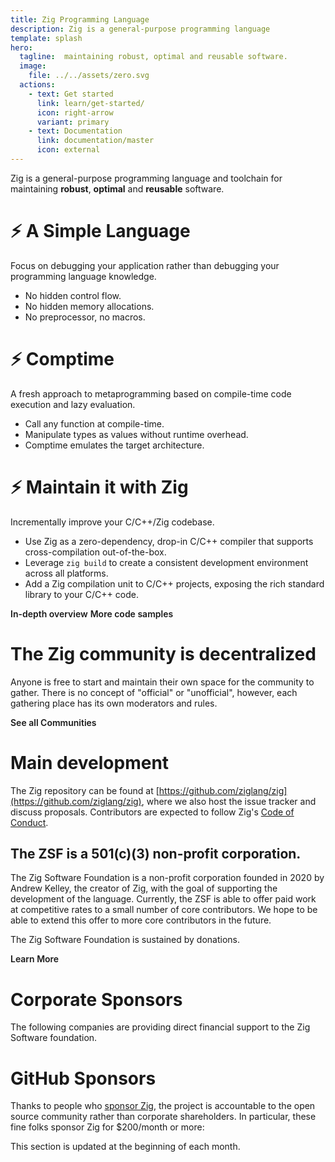 ```yaml
---
title: Zig Programming Language
description: Zig is a general-purpose programming language
template: splash
hero:
  tagline:  maintaining robust, optimal and reusable software.
  image:
    file: ../../assets/zero.svg
  actions:
    - text: Get started
      link: learn/get-started/
      icon: right-arrow
      variant: primary
    - text: Documentation
      link: documentation/master
      icon: external
---
```



Zig is a general-purpose programming language and toolchain for maintaining **robust**, **optimal** and **reusable** software.





# ⚡ A Simple Language
Focus on debugging your application rather than debugging your programming language knowledge.

- No hidden control flow.
- No hidden memory allocations.
- No preprocessor, no macros.

# ⚡ Comptime
A fresh approach to metaprogramming based on compile-time code execution and lazy evaluation.

- Call any function at compile-time.
- Manipulate types as values without runtime overhead.
- Comptime emulates the target architecture.

# ⚡ Maintain it with Zig
Incrementally improve your C/C++/Zig codebase.

- Use Zig as a zero-dependency, drop-in C/C++ compiler that supports cross-compilation out-of-the-box.
- Leverage `zig build` to create a consistent development environment across all platforms.
- Add a Zig compilation unit to C/C++ projects, exposing the rich standard library to your C/C++ code.



<IndexUrl>
    <a href="learn/overview/" class="button" style="color:var(--sl-color-white);text-decoration:none;font-weight: 600;font-size: var(--sl-text-lg);">In-depth overview</a>
</IndexUrl>


<IndexUrl>
    <a href="learn/samples/" class="button" style="color:var(--sl-color-white);text-decoration:none;font-weight: 600;font-size: var(--sl-text-lg);">More code samples</a>
</IndexUrl>




















# The Zig community is decentralized
Anyone is free to start and maintain their own space for the community to gather.
There is no concept of "official" or "unofficial", however, each gathering place has its own moderators and rules.


<IndexUrl>
	<a href="https://github.com/ziglang/zig/wiki/Community" class="button" style="color:var(--sl-color-white);text-decoration:none;font-weight: 600;font-size: var(--sl-text-lg);">See all Communities</a>
</IndexUrl>







# Main development
The Zig repository can be found at [https://github.com/ziglang/zig](https://github.com/ziglang/zig), where we also host the issue tracker and discuss proposals.
Contributors are expected to follow Zig's [Code of Conduct](https://github.com/ziglang/zig/blob/master/.github/CODE_OF_CONDUCT.md).










## The ZSF is a 501(c)(3) non-profit corporation.

The Zig Software Foundation is a non-profit corporation founded in 2020 by Andrew Kelley, the creator of Zig, with the goal of supporting the development of the language. Currently, the ZSF is able to offer paid work at competitive rates to a small number of core contributors. We hope to be able to extend this offer to more core contributors in the future.

The Zig Software Foundation is sustained by donations.

<IndexUrl>
	<a href="zsf/" class="button" style="color:var(--sl-color-white);text-decoration:none;font-weight: 600;font-size: var(--sl-text-lg);">Learn More</a>
</IndexUrl>





# Corporate Sponsors
The following companies are providing direct financial support to the Zig Software foundation.

<MonetarySponsorLogos/>


# GitHub Sponsors
Thanks to people who [sponsor Zig](zsf/), the project is accountable to the open source community rather than corporate shareholders. In particular, these fine folks sponsor Zig for $200/month or more:

<GithubSponsors/>

This section is updated at the beginning of each month.
